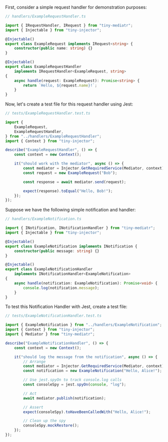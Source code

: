 First, consider a simple request handler for demonstration purposes:

```ts
// handlers/ExampleRequestHandler.ts

import { IRequestHandler, IRequest } from "tiny-mediatr";
import { Injectable } from "tiny-injector";

@Injectable()
export class ExampleRequest implements IRequest<string> {
	constructor(public name: string) {}
}

@Injectable()
export class ExampleRequestHandler
	implements IRequestHandler<ExampleRequest, string>
{
	async handle(request: ExampleRequest): Promise<string> {
		return `Hello, ${request.name}!`;
	}
}
```

Now, let's create a test file for this request handler using Jest:

```ts
// tests/ExampleRequestHandler.test.ts

import {
	ExampleRequest,
	ExampleRequestHandler,
} from "../handlers/ExampleRequestHandler";
import { Context } from "tiny-injector";

describe("ExampleRequestHandler", () => {
	const context = new Context();

	it("should work with the mediator", async () => {
		const mediator = Injector.GetRequiredService(Mediator, context);
		const request = new ExampleRequest("Bob");

		const response = await mediator.send(request);

		expect(response).toEqual("Hello, Bob!");
	});
});
```

Suppose we have the following simple notification and handler:

```ts
// handlers/ExampleNotification.ts

import { INotification, INotificationHandler } from "tiny-mediatr";
import { Injectable } from "tiny-injector";

@Injectable()
export class ExampleNotification implements INotification {
	constructor(public message: string) {}
}

@Injectable()
export class ExampleNotificationHandler
	implements INotificationHandler<ExampleNotification>
{
	async handle(notification: ExampleNotification): Promise<void> {
		console.log(notification.message);
	}
}
```

To test this Notification Handler with Jest, create a test file:

```ts
// tests/ExampleNotificationHandler.test.ts

import { ExampleNotification } from "../handlers/ExampleNotification";
import { Context } from "tiny-injector";
import { Mediator } from "tiny-mediatr";

describe("ExampleNotificationHandler", () => {
	const context = new Context();

	it("should log the message from the notification", async () => {
		// Arrange
		const mediator = Injector.GetRequiredService(Mediator, context);
		const notification = new ExampleNotification("Hello, Alice!");

		// Use jest.spyOn to track console.log calls
		const consoleSpy = jest.spyOn(console, "log");

		// Act
		await mediator.publish(notification);

		// Assert
		expect(consoleSpy).toHaveBeenCalledWith("Hello, Alice!");

		// Clean up the spy
		consoleSpy.mockRestore();
	});
});
```

